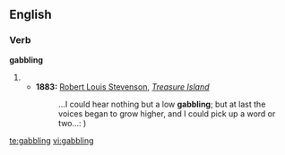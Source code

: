 ==English==

===Verb===
'''gabbling'''

# {{present participle of|[[gabble]]}}
#*'''1883:''' [[w:Robert Louis Stevenson|Robert Louis Stevenson]], ''[[w:Treasure Island|Treasure Island]]''
#*: ...I could hear nothing but a low '''gabbling'''; but at last the voices began to grow higher, and I could pick up a word or two...: )

[[te:gabbling]]
[[vi:gabbling]]
